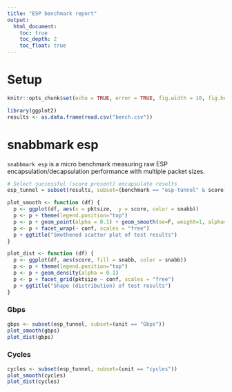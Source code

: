 ```yaml
---
title: "ESP benchmark report"
output:
  html_document:
    toc: true
    toc_depth: 2
    toc_float: true
---
```


# Setup

```r
knitr::opts_chunk$set(echo = TRUE, error = TRUE, fig.width = 10, fig.height = 10)
```

```r
library(ggplot2)
results <- as.data.frame(read.csv("bench.csv"))
```

# snabbmark esp

`snabbmark esp` is a micro benchmark measuring raw ESP
encapsulation/decapsulation performance with multiple packet sizes.


```r
# Select successful (score present) encapsulate results
esp_tunnel = subset(results, subset=(benchmark == "esp-tunnel" & score))

plot_smooth <- function (df) {
  p <- ggplot(df, aes(x = pktsize,  y = score, color = snabb))
  p <- p + theme(legend.position="top")
  p <- p + geom_point(alpha = 0.1) + geom_smooth(se=F, weight=1, alpha=0.1)
  p <- p + facet_wrap(~ conf, scales = "free")
  p + ggtitle("Smothened scatter plot of test results")
}

plot_dist <- function (df) {
  p <- ggplot(df, aes(score, fill = snabb, color = snabb))
  p <- p + theme(legend.position="top")
  p <- p + geom_density(alpha = 0.1)
  p <- p + facet_grid(pktsize ~ conf, scales = "free")
  p + ggtitle("Shape (distribution) of test results")
}
```

### Gbps

```r
gbps <- subset(esp_tunnel, subset=(unit == "Gbps"))
plot_smooth(gbps)
plot_dist(gbps)
```

### Cycles

```r
cycles <- subset(esp_tunnel, subset=(unit == "cycles"))
plot_smooth(cycles)
plot_dist(cycles)
```